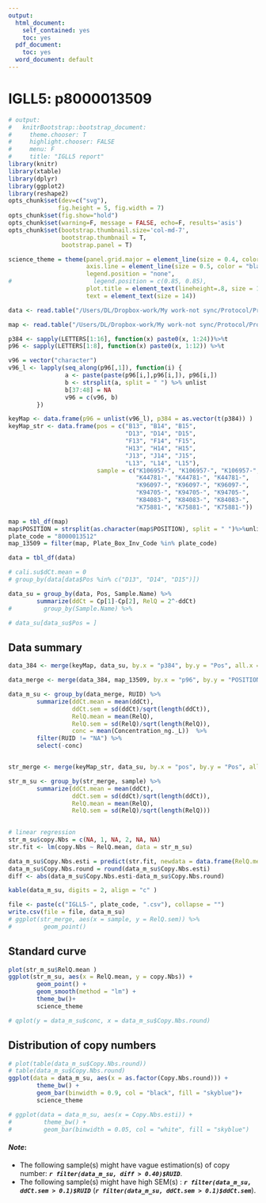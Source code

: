 ```yaml
---
output:
  html_document:
    self_contained: yes
    toc: yes
  pdf_document:
    toc: yes
  word_document: default
---
```

IGLL5: p8000013509
====

```r
# output:
#   knitrBootstrap::bootstrap_document:
#     theme.chooser: T
#     highlight.chooser: FALSE
#     menu: F
#     title: "IGLL5 report"
library(knitr)
library(xtable)
library(dplyr)
library(ggplot2)
library(reshape2)
opts_chunk$set(dev=c("svg"), 
              fig.height = 5, fig.width = 7)
opts_chunk$set(fig.show="hold")
opts_chunk$set(warning=F, message = FALSE, echo=F, results='asis')
opts_chunk$set(bootstrap.thumbnail.size='col-md-7', 
               bootstrap.thumbnail = T,
               bootstrap.panel = T)

science_theme = theme(panel.grid.major = element_line(size = 0.4, color = "grey"),
                      axis.line = element_line(size = 0.5, color = "black"), 
                      legend.position = "none", 
#                       legend.position = c(0.85, 0.85),
                      plot.title = element_text(lineheight=.8, size = 10,  face="bold"),
                      text = element_text(size = 14))   
```

```r
data <- read.table("/Users/DL/Dropbox-work/My work-not sync/Protocol/Protocol Memphis/IGLL5/Raw data/081914-Dong-8000013512-IGLL5-ZNF80.csv", skip = 1, sep = ",", header = T)

map <- read.table("/Users/DL/Dropbox-work/My work-not sync/Protocol/Protocol Memphis/IGLL5/Map/RIVUR_DILUTION_PLATES.csv",sep = ",", header = T)
```

```r
p384 <- sapply(LETTERS[1:16], function(x) paste0(x, 1:24))%>%t
p96 <- sapply(LETTERS[1:8], function(x) paste0(x, 1:12)) %>%t

v96 = vector("character")
v96_l <- lapply(seq_along(p96[,1]), function(i) {
                a <- paste(paste(p96[i,],p96[i,]), p96[i,]) 
                b <- strsplit(a, split = " ") %>% unlist
                b[37:48] = NA
                v96 = c(v96, b)
        }) 

keyMap <- data.frame(p96 = unlist(v96_l), p384 = as.vector(t(p384)) ) 
keyMap_str <- data.frame(pos = c("B13", "B14", "B15",
                                 "D13", "D14", "D15",
                                 "F13", "F14", "F15",
                                 "H13", "H14", "H15",
                                 "J13", "J14", "J15",
                                 "L13", "L14", "L15"),
                         sample = c("K106957-", "K106957-", "K106957-",
                                    "K44781-", "K44781-", "K44781-",
                                    "K96097-", "K96097-", "K96097-",
                                    "K94705-", "K94705-", "K94705-",
                                    "K84083-", "K84083-", "K84083-",
                                    "K75881-", "K75881-", "K75881-"))

```

```r
map = tbl_df(map)
map$POSITION = strsplit(as.character(map$POSITION), split = " ")%>%unlist
plate_code = "8000013512"
map_13509 = filter(map, Plate_Box_Inv_Code %in% plate_code)

```



```r
data = tbl_df(data)

# cali.su$dCt.mean = 0
# group_by(data[data$Pos %in% c("D13", "D14", "D15")])

data_su = group_by(data, Pos, Sample.Name) %>%
        summarize(ddCt = Cp[1]-Cp[2], RelQ = 2^-ddCt)
#         group_by(Sample.Name) %>%

# data_su[data_su$Pos = ]

```
## Data summary
```r
data_384 <- merge(keyMap, data_su, by.x = "p384", by.y = "Pos", all.x = T)

data_merge <- merge(data_384, map_13509, by.x = "p96", by.y = "POSITION", all.x = T, sort = T ) %>% tbl_df

data_m_su <- group_by(data_merge, RUID) %>% 
        summarize(ddCt.mean = mean(ddCt), 
                  ddCt.sem = sd(ddCt)/sqrt(length(ddCt)), 
                  RelQ.mean = mean(RelQ), 
                  RelQ.sem = sd(RelQ)/sqrt(length(RelQ)),
                  conc = mean(Concentration_ng._L))  %>%
        filter(RUID != "NA") %>%
        select(-conc)


str_merge <- merge(keyMap_str, data_su, by.x = "pos", by.y = "Pos", all.x = T)

str_m_su <- group_by(str_merge, sample) %>% 
        summarize(ddCt.mean = mean(ddCt), 
                  ddCt.sem = sd(ddCt)/sqrt(length(ddCt)), 
                  RelQ.mean = mean(RelQ), 
                  RelQ.sem = sd(RelQ)/sqrt(length(RelQ)))
        

# linear regression
str_m_su$copy.Nbs = c(NA, 1, NA, 2, NA, NA)
str.fit <- lm(copy.Nbs ~ RelQ.mean, data = str_m_su)

data_m_su$Copy.Nbs.esti = predict(str.fit, newdata = data.frame(RelQ.mean = data_m_su$RelQ.mean))
data_m_su$Copy.Nbs.round = round(data_m_su$Copy.Nbs.esti)
diff <- abs(data_m_su$Copy.Nbs.esti-data_m_su$Copy.Nbs.round)

kable(data_m_su, digits = 2, align = "c" )

file <- paste(c("IGLL5-", plate_code, ".csv"), collapse = "")
write.csv(file = file, data_m_su)
# ggplot(str_merge, aes(x = sample, y = RelQ.sem)) %>%
#         geom_point()

```

## Standard curve
```r
plot(str_m_su$RelQ.mean )
ggplot(str_m_su, aes(x = RelQ.mean, y = copy.Nbs)) +
        geom_point() +
        geom_smooth(method = "lm") + 
        theme_bw()+
        science_theme

# qplot(y = data_m_su$conc, x = data_m_su$Copy.Nbs.round)


```

## Distribution of copy numbers
```r
# plot(table(data_m_su$Copy.Nbs.round))
# table(data_m_su$Copy.Nbs.round)
ggplot(data = data_m_su, aes(x = as.factor(Copy.Nbs.round))) +
        theme_bw() +
        geom_bar(binwidth = 0.9, col = "black", fill = "skyblue")+
        science_theme

# ggplot(data = data_m_su, aes(x = Copy.Nbs.esti)) +
#         theme_bw() +
#         geom_bar(binwidth = 0.05, col = "white", fill = "skyblue")
```


#### _Note_:  
-  The following sample(s) might have vague estimation(s) of copy number: ***`r filter(data_m_su, diff > 0.40)$RUID`***.    
-  The following sample(s) might have high SEM(s) : ***`r filter(data_m_su, ddCt.sem > 0.1)$RUID`*** (***`r filter(data_m_su, ddCt.sem > 0.1)$ddCt.sem`***).



